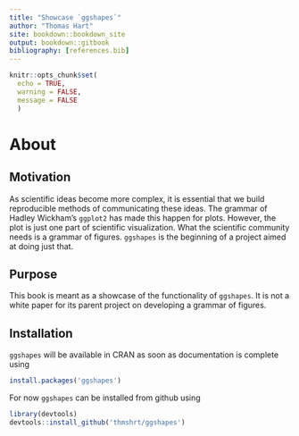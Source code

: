 ```yaml
---
title: "Showcase `ggshapes`"
author: "Thomas Hart"
site: bookdown::bookdown_site
output: bookdown::gitbook
bibliography: [references.bib]
---
```


```r
knitr::opts_chunk$set(
  echo = TRUE,
  warning = FALSE,
  message = FALSE
  )
```

# About {-}

## Motivation {-}

As scientific ideas become more complex, it is essential that we build 
reproducible methods of communicating these ideas. The grammar of Hadley 
Wickham's `ggplot2` has made this happen for plots. However, the plot is just 
one part of scientific visualization. What the scientific community needs is 
a grammar of figures. `ggshapes` is the beginning of a project aimed at doing
just that.

## Purpose {-}

This book is meant as a showcase of the functionality of `ggshapes`. It is not
a white paper for its parent project on developing a grammar of figures.

## Installation {-}

`ggshapes` will be available in CRAN as soon as documentation is complete using

```r
install.packages('ggshapes')
```

For now `ggshapes` can be installed from github using

```r
library(devtools)
devtools::install_github('thmshrt/ggshapes')
```
